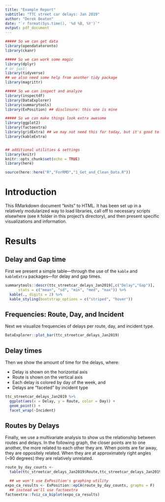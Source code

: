 ```yaml
---
title: "Example Report"
subtitle: "TTC street car delays: Jan 2019"
author: "Derek Beaton"
date: "`r format(Sys.time(), '%d %B, %Y')`"
output: pdf_document
---
```


```r

##### So we can get data
library(opendatatoronto)
library(ckanr)

##### So we can work some magic
library(dplyr)
# or just:
library(tidyverse)
## we also need some help from another tidy package
library(magrittr)

##### So we can inspect and analyze
library(inspectdf)
library(DataExplorer)
library(summarytools)
library(ExPosition) ## disclosure: this one is mine

##### So we can make things look extra awesome
library(ggplot2)
library(factoextra)
library(gridExtra) ## we may not need this for today, but it's good to have around
library(kableExtra)


## additional utilities & settings
library(knitr)
knitr::opts_chunk$set(echo = TRUE)
library(here)
```

```r

source(here::here("R","ForRMD","1_Get_and_Clean_Data.R"))

```

# Introduction

This RMarkdown document "knits" to HTML. It has been set up in a relatively modularized way to load libraries, call off to necessary scripts elsewhere (see `R` folder in this project's directory), and then present specific visualizations and information. 


# Results


## Delay and Gap time

First we present a simple table---through the use of the `kable` and `kableExtra` packages---for delay and gap times.

```r
summarytools::descr(ttc_streetcar_delays_Jan2019[,c("Delay","Gap")],
      stats = c("mean", "sd", "min", "med", "max")) %>%
  kable(., digits = 2) %>%
  kable_styling(bootstrap_options = c("striped", "hover"))

```

## Frequencies: Route, Day, and Incident

Next we visualize frequencies of delays per route, day, and incident type.

```r
DataExplorer::plot_bar(ttc_streetcar_delays_Jan2019)
```

## Delay times

Then we show the amount of time for the delays, where: 

* Delay is shown on the horizontal axis
* Route is shown on the vertical axis
* Each delay is colored by day of the week, and
* Delays are "faceted" by incident type


```r
ttc_streetcar_delays_Jan2019 %>%
  ggplot(aes(x = Delay, y = Route, color = Day)) +
  geom_point() + 
  facet_wrap(~Incident)
```

## Routes by Delays

Finally, we use a multivariate analysis to show us the relationship between routes and delays. In the following graph, the closer points are to one another, the more related to each other they are. When points are far away, they are oppositely related. When they are at approximately right angles (~90 degrees) they are relatively unrelated.

```r

route_by_day_counts <- 
  table(ttc_streetcar_delays_Jan2019$Route,ttc_streetcar_delays_Jan2019$Day)

  ## we won't use ExPosition's graphing utility
expo_ca_results <- ExPosition::epCA(route_by_day_counts, graphs = F)
  ## instead we'll use factoextra
factoextra::fviz_ca_biplot(expo_ca_results)

```
